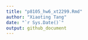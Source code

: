 ```yaml
---
title: "p8105_hw6_xt2299.Rmd"
author: "Xiaoting Tang"
date: "`r Sys.Date()`"
output: github_document
---
```










